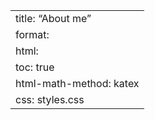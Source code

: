 ---
title: "About me"
format:
  html:
    toc: true
    html-math-method: katex
    css: styles.css
---